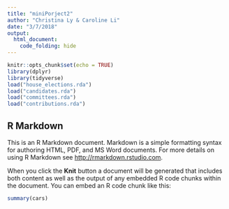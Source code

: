 ```yaml
---
title: "miniPorject2"
author: "Christina Ly & Caroline Li"
date: "3/7/2018"
output: 
  html_document:
    code_folding: hide
---
```


```r
knitr::opts_chunk$set(echo = TRUE)
library(dplyr)
library(tidyverse)
load("house_elections.rda")
load("candidates.rda")
load("committees.rda")
load("contributions.rda")
```

## R Markdown

This is an R Markdown document. Markdown is a simple formatting syntax for authoring HTML, PDF, and MS Word documents. For more details on using R Markdown see <http://rmarkdown.rstudio.com>.

When you click the **Knit** button a document will be generated that includes both content as well as the output of any embedded R code chunks within the document. You can embed an R code chunk like this:

```r
summary(cars)
```


